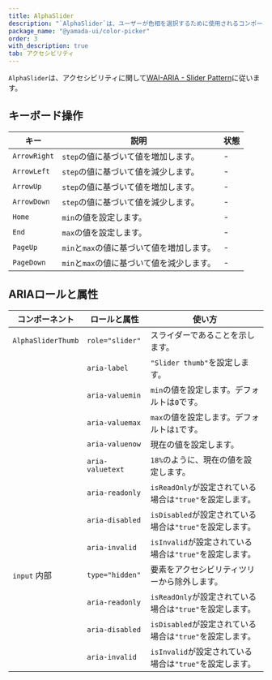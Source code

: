 ```yaml
---
title: AlphaSlider
description: "`AlphaSlider`は、ユーザーが色相を選択するために使用されるコンポーネントです。"
package_name: "@yamada-ui/color-picker"
order: 3
with_description: true
tab: アクセシビリティ
---
```


`AlphaSlider`は、アクセシビリティに関して[WAI-ARIA - Slider Pattern](https://www.w3.org/WAI/ARIA/apg/patterns/slider/)に従います。

## キーボード操作

| キー         | 説明                                       | 状態 |
| ------------ | ------------------------------------------ | ---- |
| `ArrowRight` | `step`の値に基づいて値を増加します。       | -    |
| `ArrowLeft`  | `step`の値に基づいて値を減少します。       | -    |
| `ArrowUp`    | `step`の値に基づいて値を増加します。       | -    |
| `ArrowDown`  | `step`の値に基づいて値を減少します。       | -    |
| `Home`       | `min`の値を設定します。                    | -    |
| `End`        | `max`の値を設定します。                    | -    |
| `PageUp`     | `min`と`max`の値に基づいて値を増加します。 | -    |
| `PageDown`   | `min`と`max`の値に基づいて値を減少します。 | -    |

## ARIAロールと属性

| コンポーネント          | ロールと属性     | 使い方                                                   |
| ----------------------- | ---------------- | -------------------------------------------------------- |
| `AlphaSliderThumb`      | `role="slider"`  | スライダーであることを示します。                         |
|                         | `aria-label`     | `"Slider thumb"`を設定します。                           |
|                         | `aria-valuemin`  | `min`の値を設定します。デフォルトは`0`です。             |
|                         | `aria-valuemax`  | `max`の値を設定します。デフォルトは`1`です。             |
|                         | `aria-valuenow`  | 現在の値を設定します。                                   |
|                         | `aria-valuetext` | `18%`のように、現在の値を設定します。                    |
|                         | `aria-readonly`  | `isReadOnly`が設定されている場合は`"true"`を設定します。 |
|                         | `aria-disabled`  | `isDisabled`が設定されている場合は`"true"`を設定します。 |
|                         | `aria-invalid`   | `isInvalid`が設定されている場合は`"true"`を設定します。  |
| `input` <Tag>内部</Tag> | `type="hidden"`  | 要素をアクセシビリティツリーから除外します。             |
|                         | `aria-readonly`  | `isReadOnly`が設定されている場合は`"true"`を設定します。 |
|                         | `aria-disabled`  | `isDisabled`が設定されている場合は`"true"`を設定します。 |
|                         | `aria-invalid`   | `isInvalid`が設定されている場合は`"true"`を設定します。  |
